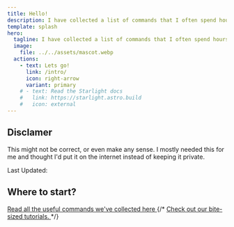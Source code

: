 ```yaml
---
title: Hello!
description: I have collected a list of commands that I often spend hours googling when I forget them only to later realise that I need them again.
template: splash
hero:
  tagline: I have collected a list of commands that I often spend hours googling when I forget them only to later realise that I need them again. (Most of the descriptions and instructions are provided by GPT4 because I'm too lazy to write them manually).
  image:
    file: ../../assets/mascot.webp
  actions:
    - text: Lets go!
      link: /intro/
      icon: right-arrow
      variant: primary
    # - text: Read the Starlight docs
    #   link: https://starlight.astro.build
    #   icon: external
---
```



## Disclamer
This might not be correct, or even make any sense. I mostly needed this for me and thought I'd put it on the internet instead of keeping it private.

Last Updated: <Today/>

## Where to start?
<CardGrid stagger>
	<a href="intro/"><Card title="Intro" icon="list-format">
	  Read all the useful commands we've collected here
	</Card></a>
	{/* <a href="tutorials/"><Card title="Tutorials" icon="open-book">
		Check out our bite-sized tutorials.
	</Card></a> */}
</CardGrid>